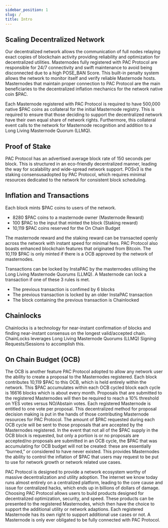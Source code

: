 ```yaml
---
sidebar_position: 1
slug: /
title: Intro
---
```


<div class="pac__logo"></div>

## Scaling Decentralized Network

Our decentralized network allows the communication of full nodes relaying exact copies of blockchain activity providing reliability and optimization for decentralized utilities. Masternodes fully registered with PAC Protocol are responsible for 24/7 connectivity and swift maintenance to avoid being disconnected due to a high POSE_BAN Score. This built-in penalty system allows the network to monitor itself and verify reliable Masternode hosts. Masternodes that maintain proper connection to PAC Protocol are the main beneficiaries to the decentralized inflation mechanics for the network native coin $PAC.

Each Masternode registered with PAC Protocol is required to have 500,000 native $PAC coins as collateral for the initial Masternode registry. This is required to ensure that those deciding to support the  decentralized network have their own equal share of network rights. Furthermore, this collateral event calls to the network for Masternode recognition and addition to a Long Living Masternode Quorum (LLMQ).

## Proof of Stake

PAC Protocol has an advertised average block rate of 150 seconds per block. This is structured in an eco-friendly decentralized manner, leading the way for scalability and wide-spread network support. POSv3 is the staking consensusadopted by PAC Protocol, which requires  minimal resources dedicated to the network for consistent block scheduling.

## Inflation and Transactions

Each block mints $PAC coins to users of the network.
- 8280 $PAC coins to a masternode owner (Masternode Reward)
- 100 $PAC to the input that minted the block (Staking reward)
- 10,119 $PAC coins reserved for the On Chain Budget

The masternode reward and the staking reward can be transacted openly across the network with instant speed for minimal fees. PAC Protocol also boasts enhanced blockchain features that originated from Bitcoin. The 10,119 $PAC is only minted if there is a OCB approved by the network of masternodes. 

Transactions can be locked by InstaPAC by the masternodes utilising the Long Living Masternode Quorums (LLMQ). A Masternode can lock a transaction if one of these 3 rules is met.
- The previous transaction is confimed by 6 blocks
- The previous transaction is locked by an older InstaPAC transaction
- The block containing the previous transaction is Chainlocked

## Chainlocks

Chainlocks is a technology for near-instant confirmation of blocks and finding near-instant consensus on the longest valid/accepted chain. ChainLocks leverages Long Living Masternode Quorums (LLMQ) Signing Requests/Sessions to accomplish this.


## On Chain Budget (OCB)

The OCB is another feature PAC Protocol adopted to allow any network user the ability to create a proposal to the Masternodes registered. Each block contributes 10,119 $PAC to this OCB, which is held entirely within the network. This $PAC accumulates within each OCB cycled block each cycle is 16616 blocks which is about every month. Proposals that are submitted to the registered Masternodes will then be required to reach a 10% threshold on YES votes versus NO/Abstain votes. Each registered Masternode is entitled to one vote per proposal. This decentralized method for proposal decision making is put in the hands of those contributing Masternode resources for PAC Protocol. The amount of $PAC requested during each OCB cycle will be sent to those proposals that are accepted by the Masternodes registered. In the event that not all of the $PAC supply in the OCB block is requested, but only a portion is or no proposals are accepted/no proposals are submitted in an OCB cycle, the $PAC that was accumulating for OCB budget will not be created: these are essentially “burned,” or considered to have never existed. This provides Masternodes the ability to control the inflation of $PAC that users may request to be put to use for network growth or network related use cases.

PAC Protocol is designed to provide a network ecosystem worthy of massive decentralization and utility adoption. The internet we know today runs almost entirely on a centralized platform, leading to the core cause and issue for centralized hacks, which ends up in billions of dollars of damage. Choosing PAC Protocol allows users to build products designed for decentralized optimization, security, and speed. These products can be presented to the registered Masternodes, which then have the choice to support the additional utility or network adaptions. Each registered Masternode has its own right to support additional use cases or not. A Masternode is only ever obligated to be fully connected with PAC Protocol.
